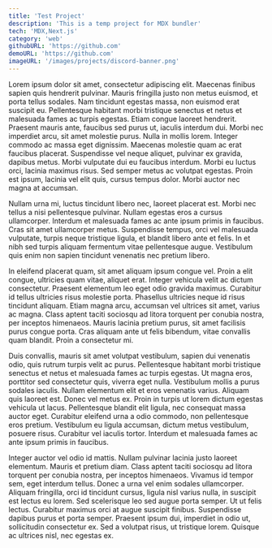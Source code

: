 ```yaml
---
title: 'Test Project'
description: 'This is a temp project for MDX bundler'
tech: 'MDX,Next.js'
category: 'web'
githubURL: 'https://github.com'
demoURL: 'https://github.com'
imageURL: '/images/projects/discord-banner.png'
---
```


Lorem ipsum dolor sit amet, consectetur adipiscing elit. Maecenas finibus sapien quis hendrerit pulvinar. Mauris fringilla justo non metus euismod, et porta tellus sodales. Nam tincidunt egestas massa, non euismod erat suscipit eu. Pellentesque habitant morbi tristique senectus et netus et malesuada fames ac turpis egestas. Etiam congue laoreet hendrerit. Praesent mauris ante, faucibus sed purus ut, iaculis interdum dui. Morbi nec imperdiet arcu, sit amet molestie purus. Nulla in mollis lorem. Integer commodo ac massa eget dignissim. Maecenas molestie quam ac erat faucibus placerat. Suspendisse vel neque aliquet, pulvinar ex gravida, dapibus metus. Morbi vulputate dui eu faucibus interdum. Morbi eu luctus orci, lacinia maximus risus. Sed semper metus ac volutpat egestas. Proin est ipsum, lacinia vel elit quis, cursus tempus dolor. Morbi auctor nec magna at accumsan.

Nullam urna mi, luctus tincidunt libero nec, laoreet placerat est. Morbi nec tellus a nisi pellentesque pulvinar. Nullam egestas eros a cursus ullamcorper. Interdum et malesuada fames ac ante ipsum primis in faucibus. Cras sit amet ullamcorper metus. Suspendisse tempus, orci vel malesuada vulputate, turpis neque tristique ligula, et blandit libero ante et felis. In et nibh sed turpis aliquam fermentum vitae pellentesque augue. Vestibulum quis enim non sapien tincidunt venenatis nec pretium libero.

In eleifend placerat quam, sit amet aliquam ipsum congue vel. Proin a elit congue, ultricies quam vitae, aliquet erat. Integer vehicula velit ac dictum consectetur. Praesent elementum leo eget odio gravida maximus. Curabitur id tellus ultricies risus molestie porta. Phasellus ultricies neque id risus tincidunt aliquam. Etiam magna arcu, accumsan vel ultrices sit amet, varius ac magna. Class aptent taciti sociosqu ad litora torquent per conubia nostra, per inceptos himenaeos. Mauris lacinia pretium purus, sit amet facilisis purus congue porta. Cras aliquam ante ut felis bibendum, vitae convallis quam blandit. Proin a consectetur mi.

Duis convallis, mauris sit amet volutpat vestibulum, sapien dui venenatis odio, quis rutrum turpis velit ac purus. Pellentesque habitant morbi tristique senectus et netus et malesuada fames ac turpis egestas. Ut magna eros, porttitor sed consectetur quis, viverra eget nulla. Vestibulum mollis a purus sodales iaculis. Nullam elementum elit et eros venenatis varius. Aliquam quis laoreet est. Donec vel metus ex. Proin in turpis ut lorem dictum egestas vehicula ut lacus. Pellentesque blandit elit ligula, nec consequat massa auctor eget. Curabitur eleifend urna a odio commodo, non pellentesque eros pretium. Vestibulum eu ligula accumsan, dictum metus vestibulum, posuere risus. Curabitur vel iaculis tortor. Interdum et malesuada fames ac ante ipsum primis in faucibus.

Integer auctor vel odio id mattis. Nullam pulvinar lacinia justo laoreet elementum. Mauris et pretium diam. Class aptent taciti sociosqu ad litora torquent per conubia nostra, per inceptos himenaeos. Vivamus id tempor sem, eget interdum tellus. Donec a urna vel enim sodales ullamcorper. Aliquam fringilla, orci id tincidunt cursus, ligula nisl varius nulla, in suscipit est lectus eu lorem. Sed scelerisque leo sed augue porta semper. Ut ut felis lectus. Curabitur maximus orci at augue suscipit finibus. Suspendisse dapibus purus et porta semper. Praesent ipsum dui, imperdiet in odio ut, sollicitudin consectetur ex. Sed a volutpat risus, ut tristique lorem. Quisque ac ultrices nisl, nec egestas ex.
